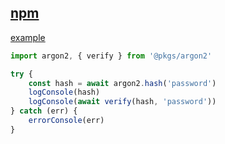 ## [npm](https://www.npmjs.com/package/argon2)

[example](../../_examples/pkgs/argon2)

```ts
import argon2, { verify } from '@pkgs/argon2'

try {
    const hash = await argon2.hash('password')
    logConsole(hash)
    logConsole(await verify(hash, 'password'))
} catch (err) {
    errorConsole(err)
}
```

